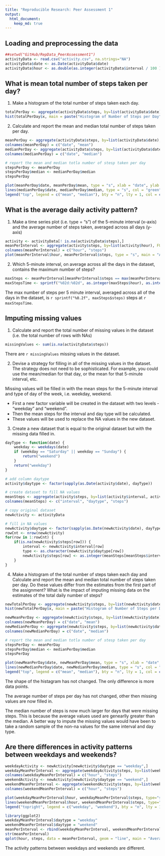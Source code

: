 ```yaml
---
title: "Reproducible Research: Peer Assessment 1"
output: 
  html_document:
    keep_md: true
---
```


## Loading and preprocessing the data
```r
##setwd("GitHub/RepData_PeerAssessment1")
activityData <- read.csv("activity.csv", na.strings="NA")
activityData$date <- as.Date(activityData$date)
activityData$hour <- as.double(as.integer(activityData$interval / 100 )) + (activityData$interval %% 100) / 60
```

## What is mean total number of steps taken per day?
1. Make a histogram of the total number of steps taken each day.
```r
totalPerDay <- aggregate(activityData$steps, by=list(activityData$date), FUN=sum)
hist(totalPerDay$x, main = paste("Histogram of Number of Steps per Day"), xlab = "Number of Steps per Day")
```

2. Calculate and report the mean and median total number of steps taken per day.
```r
meanPerDay <- aggregate(activityData$steps, by=list(activityData$date), FUN=mean)
colnames(meanPerDay) = c("date", "mean")
medianPerDay <- aggregate(activityData$steps, by=list(activityData$date), FUN=median)
colnames(medianPerDay) = c("date", "median")

# report the mean and median totla number of stesp taken per day
stepsPerDay <- meanPerDay
stepsPerDay$median <- medianPerDay$median
stepsPerDay

plot(meanPerDay$date, meanPerDay$mean, type = "s", xlab = "date", ylab = "steps", col='blue')
lines(medianPerDay$date, medianPerDay$median, type = "s", col = "green")
legend("top", legend = c("mean", "median"), bty = "n", lty = 1, col = c("blue", "green"))
```

## What is the average daily activity pattern?
1. Make a time series plot (i.e. type = "s") of the 5-minute interval (x-axis) and the average number of steps taken, averaged across all days (y-axis)
```r
activity <- activityData[! is.na(activityData$steps),]
meanPerInterval <- aggregate(activity$steps, by=list(activity$hour), FUN = mean)
colnames(meanPerInterval) = c("hour", "steps")
plot(meanPerInterval$hour, meanPerInterval$steps, type = "s", main = "Average Steps per Interval", xlab = "hour", ylab = "steps per 5 minute interval")
```
2. Which 5-minute interval, on average across all the days in the dataset, contains the maximum number of steps?
```r
maxSteps <- meanPerInterval[meanPerInterval$steps == max(meanPerInterval$steps), c("steps", "hour")]
maxStepsTime <- sprintf("%02d:%02d", as.integer(maxSteps$hour), as.integer((maxSteps$hour %% 1) * 60))
```
The max number of steps per 5 minute interval\, averaged across all of the days in the dataset\,
is `r sprintf("%0.2f", maxSteps$steps)` steps at `r maxStepsTime`.

## Imputing missing values
1. Calculate and report the total number of missing values in the dataset (i.e. the total number of rows with NAs)
```r
missingValues <- sum(is.na(activityData$steps))
```
There are `r missingValues` missing values in the dataset.

2. Devise a strategy for filling in all of the missing values in the dataset. The strategy does not need to be sophisticated. For example, you could use the mean/median for that day, or the mean for that 5-minute interval, etc.

Missing values will be filled in with the mean steps for the 5-minute interval and type of day of the week\, i.e. weekday\, weekend.

* First a new factor variable will be created in the dataset with two levels - "weekday" and "weekend".
* Then the mean steps for the interval and day type will be calculated.
* These values will be used to replace the NA values in the new dataset.

3. Create a new dataset that is equal to the original dataset but with the missing data filled in.
``` r
dayType <- function(date) {
    weekday <- weekdays(date)
    if (weekday == "Saturday" || weekday == "Sunday") {
        return("weekend")
    }
    return("weekday")
}

# add column daytype
activity$daytype <- factor(sapply(as.Date(activity$date), dayType))

# create dataset to fill NA values
meanSteps <- aggregate(activity$steps, by=list(activity$interval, activity$daytype), FUN = mean)
colnames(meanSteps) <- c("interval", "daytype", "steps")

# copy original dataset
newActivity <- activityData

# fill in NA values
newActivity$daytype <- factor(sapply(as.Date(newActivity$date), dayType))
rowCnt <- nrow(newActivity)
for(row in 1:rowCnt) {
    if(is.na(newActivity$steps[row])) {
        interval <- newActivity$interval[row]
        type <- as.character(newActivity$daytype[row])
        newActivity$steps[row] <- as.integer(meanSteps[meanSteps$interval == interval & meanSteps$daytype == type, "steps"] + 0.5)
    }
}
```

4. Make a histogram of the total number of steps taken each day and Calculate and report the mean and median total number of steps taken per day. Do these values differ from the estimates from the first part of the assignment? What is the impact of imputing missing data on the estimates of the total daily number of steps?

```r
newTotalPerDay <- aggregate(newActivity$steps, by=list(newActivity$date), FUN=sum)
hist(newTotalPerDay$x, main = paste("Histogram of Number of Steps per Day"), xlab = "Number of Steps per Day")

newMeanPerDay <- aggregate(newActivity$steps, by=list(newActivity$date), FUN=mean)
colnames(newMeanPerDay) = c("date", "mean")
newMedianPerDay <- aggregate(newActivity$steps, by=list(newActivity$date), FUN=median)
colnames(newMedianPerDay) = c("date", "median")

# report the mean and median totla number of stesp taken per day
stepsPerDay <- meanPerDay
stepsPerDay$median <- medianPerDay$median
stepsPerDay

plot(newMeanPerDay$date, newMeanPerDay$mean, type = "s", xlab = "date", ylab = "steps", col="blue")
lines(newMedianPerDay$date, newMedianPerDay$median, type = "s", col = "green")
legend("top", legend = c("mean", "median"), bty = "n", lty = 1, col = c("blue", "green"))
```

The shape of the histagram has not changed.  The only difference is more data points.

The average number of steps per day has not changed, other then missing values are now filled in.

The median number of steps is now much larger for days that were missing steps.  This is because the average values used are genearlly greater than the median.  A better way to impute the missing values would have been to take a random sample of the non-na values for the same interval and day type.

## Are there differences in activity patterns between weekdays and weekends?
```r
weekdayActivity <- newActivity[newActivity$daytype == "weekday",]
weekdayMeanPerInterval <- aggregate(weekdayActivity$steps, by=list(weekdayActivity$hour), FUN = mean)
colnames(weekdayMeanPerInterval) = c("hour", "steps")
weekendActivity <- newActivity[newActivity$daytype == "weekend",]
weekendMeanPerInterval <- aggregate(weekendActivity$steps, by=list(weekendActivity$hour), FUN = mean)
colnames(weekendMeanPerInterval) = c("hour", "steps")
```
```r
plot(weekdayMeanPerInterval$hour, weekdayMeanPerInterval$steps, type="s", main = "Average Steps per 5 Minute Interval", xlab = "hour", ylab = "steps per 5 minute interval", col="blue")
lines(weekendMeanPerInterval$hour, weekendMeanPerInterval$steps, type="s", col="green")
legend("topright", legend = c("weekday", "weekend"), bty = "n", lty = 1, col = c("blue", "green"))
```
```r
library(ggplot2)
weekdayMeanPerInterval$daytype = "weekday"
weekendMeanPerInterval$daytype = "weekend"
meanPerInterval <- rbind(weekdayMeanPerInterval, weekendMeanPerInterval)
str(meanPerInterval)
qplot(hour, steps, data = meanPerInterval, geom = "line", main = "Average Steps per 5 Minute Interval", facets = daytype ~ .)
```

The activity patterns between weekdays and weekends are different.
